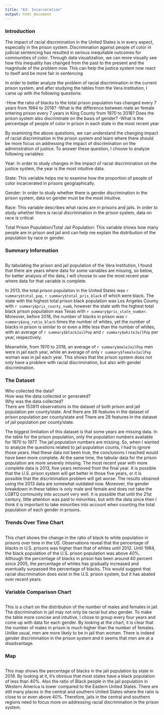 ```yaml
---
title: "A3: Incarceration"
output: html_document
---
```


### Introduction

The impact of racial discrimination in the United States is in every aspect, especially in the prison system. Discrimination against people of color in judicial sentencing has resulted in serious inequitable outcomes for communities of color. Through data visualization, we can more visually see how this inequality has changed from the past to the present and the magnitude of the problem now. This can help the justice system now react to itself and be more fair in sentencing

In order to better analyze the problem of racial discrimination in the current prison system, and after studying the tables from the Vera Institution, I came up with the following questions:

-How the ratio of blacks to the total prison population has changed every 7 years from 1984 to 2018? -What is the difference between male an female entering prison every 7 years in King County from 1970 to 2018? Does the prison system also discriminate on the basis of gender? -What is the percentage of people of color in prison in each state in the most recent year

By examining the above questions, we can understand the changing impact of racial discrimination in the prison system and learn where there should be more focus on addressing the impact of discrimination on the administration of justice. To answer these question, I choose to analyze following variables:

Year: In order to study changes in the impact of racial discrimination on the justice system, the year is the most intuitive data.

State: This variable helps me to examine how the proportion of people of color incarcerated in prisons geographically.

Gender: In order to study whether there is gender discrimination in the prison system, data on gender must be the most intuitive.

Race: This variable describes what races are in prisons and jails. In order to study whether there is racial discrimination in the prison system, data on race is critical.

Total Prison Population/Total Jail Population: This variable shows how many people are in prison and jail and can help me explain the distribution of the population by race or gender.

### Summary Information

```r
```

By tabulating the prison and jail population of the Vera Institution, I found that there are years where data for some variables are missing, so below, for better analysis of the data, I will choose to use the most recent year where data for that variable is complete.

In 2013, the total prison population in the United States was `r summary$total_pop`, `r summary$total_pris_black` of which were black. The state with the highest total prison black population was Los Angeles County with `r summary$pris_county_numb`, however the state with the highest total black prison popuilation was Texas with `r summary$pris_state_number`. Moreover, before 2018, the number of blacks in prison was `r summary$avg_ratio_black` times the number of whites, yet the number of blacks in prison is similar to or even a little less than the number of whites, with an average of `r summary$blackJailPop` and `r summary$whiteJailPop` per year, respectively.

Meanwhile, from 1970 to 2018, an average of `r summary$maleJailPop` men were in jail each year, while an average of only `r summary$femaleJailPop` woman was in jail each year. This shows that the prison system does not only have a problem with racial discrimination, but also with gender discrimination.

### The Dataset

Who collected the data?\
How was the data collected or generated?\
Why was the data collected?\
There are 153811 observations in the dataset of both prison and jail population per county/state. And there are 36 features in the dataset of prison population per county/state and There are 28 features in the dataset of jail population per county/state.

The biggest limitation of this dataset is that some years are missing data. In the table for the prison population, only the population numbers available for 1970 to 1977. The jail population numbers are missing. So, when I wanted to analyze the questions related to jail population counts, I had to ignore those years. Had these data not been true, the conclusions I reached would have been more complete. At the same time, the tabular data for the prison population are more severely missing. The most recent year with more complete data is 2013, five years removed from the final year. It is possible that the U.S. prison system will get better in those five years, or it is possible that the discrimination problem will get worse. The results obtained using the 2013 data are somewhat outdated now. Moreover, the gender breakdown in these tables is only male and female and does not take the LGBTQ community into account very well. It is possible that until the 21st century, little attention was paid to minorities, but with the data since then I think it is important to take minorities into account when counting the total population of each gender in prisons.

### Trends Over Time Chart

```r
```

This chart shows the change in the ratio of black to white population in prisons over time in the US. Observations reveal that the percentage of blacks in U.S. prisons was higher than that of whites until 2012. Until 1984, the black population of the U.S. prison population was above 40%. Although the percentage of blacks in prison has been around 40 percent since 2005, the percentage of whites has gradually increased and eventually surpassed the percentage of blacks. This would suggest that racial discrimination does exist in the U.S. prison system, but it has abated over recent years.

### Variable Comparison Chart

```r
```

This is a chart on the distribution of the number of males and females in jail. The discrimination in jail may not only be racial but also gender. To make the table more concise and intuitive, I chose to group every four years and come up with data for each gender. By looking at the chart, it is clear that the number of males in prison is much higher than the number of females. Unlike usual, men are more likely to be in jail than women. There is indeed gender discrimination in the prison system and it seems that men are at a disadvantage.

### Map

```r
```

This map shows the percentage of blacks in the jail population by state in 2018. By looking at it, it's obvious that most states have a black population of less than 40%. Also the ratio of Black people in the jail population in Western America is lower compared to the Eastern United States. There are still many places in the central and southern United States where the ratio is close to or even above 40%. Therefore, jails in the central and southern regions need to focus more on addressing racial discrimination in the prison system.
